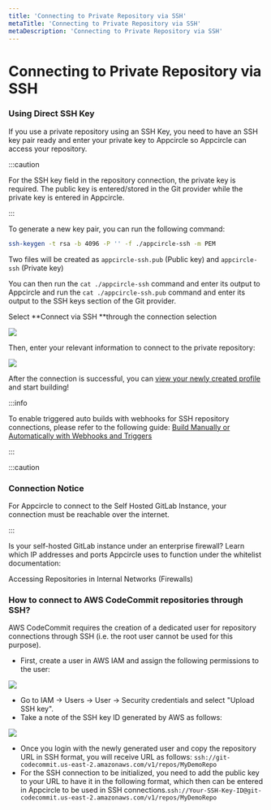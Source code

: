 ```yaml
---
title: 'Connecting to Private Repository via SSH'
metaTitle: 'Connecting to Private Repository via SSH'
metaDescription: 'Connecting to Private Repository via SSH'
---
```



# Connecting to Private Repository via SSH

### Using Direct SSH Key

If you use a private repository using an SSH Key, you need to have an SSH key pair ready and enter your private key to Appcircle so Appcircle can access your repository.

:::caution

For the SSH key field in the repository connection, the private key is required. The public key is entered/stored in the Git provider while the private key is entered in Appcircle.

:::

To generate a new key pair, you can run the following command:

```bash
ssh-keygen -t rsa -b 4096 -P '' -f ./appcircle-ssh -m PEM
```

Two files will be created as `appcircle-ssh.pub` (Public key) and `appcircle-ssh` (Private key)

You can then run the `cat ./appcircle-ssh` command and enter its output to Appcircle and run the `cat ./appcircle-ssh.pub` command and enter its output to the SSH keys section of the Git provider.

Select **Connect via SSH **through the connection selection

![](<https://cdn.appcircle.io/docs/assets/image (246).png>)

Then, enter your relevant information to connect to the private repository:

![](<https://cdn.appcircle.io/docs/assets/image (228).png>)

After the connection is successful, you can [view your newly created profile](https://docs.appcircle.io/build/adding-a-build-profile#view-the-newly-created-build-profile) and start building!

:::info

To enable triggered auto builds with webhooks for SSH repository connections, please refer to the following guide: [Build Manually or Automatically with Webhooks and Triggers](../build-manually-or-with-triggers)

:::

:::caution

### Connection Notice

For Appcircle to connect to the Self Hosted GitLab Instance, your connection must be reachable over the internet.&#x20;

:::

Is your self-hosted GitLab instance under an enterprise firewall? Learn which IP addresses and ports Appcircle uses to function under the whitelist documentation:

<ContentRef url="../../infrastructure/accessing-repositories-in-internal-networks-firewalls">
  Accessing Repositories in Internal Networks (Firewalls)
</ContentRef>

### How to connect to AWS CodeCommit repositories through SSH?

AWS CodeCommit requires the creation of a dedicated user for repository connections through SSH (i.e. the root user cannot be used for this purpose).

- First, create a user in AWS IAM and assign the following permissions to the user:

![](https://cdn.appcircle.io/docs/assets/1.png)

- Go to IAM -> Users -> User -> Security credentials and select "Upload SSH key".
- Take a note of the SSH key ID generated by AWS as follows:

![](https://cdn.appcircle.io/docs/assets/2.png)

- Once you login with the newly generated user and copy the repository URL in SSH format, you will receive URL as follows: `ssh://git-codecommit.us-east-2.amazonaws.com/v1/repos/MyDemoRepo`
- For the SSH connection to be initialized, you need to add the public key to your URL to have it in the following format, which then can be entered in Appcircle to be used in SSH connections.`ssh://Your-SSH-Key-ID@git-codecommit.us-east-2.amazonaws.com/v1/repos/MyDemoRepo`
